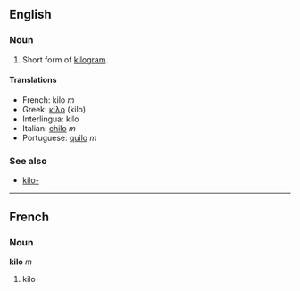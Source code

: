 ==English==
===Noun===
#Short form of [[kilogram]].

====Translations====
*French: kilo ''m''
*Greek: [[κίλο]] (kilo)
*Interlingua: kilo
*Italian: [[chilo]] ''m''
*Portuguese: [[quilo]] ''m''

===See also===
*[[kilo-]]

----
==French==
===Noun===
'''kilo''' ''m''

#kilo